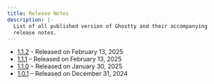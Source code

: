 ```yaml
---
title: Release Notes
description: |-
  List of all published version of Ghostty and their accompanying
  release notes.
---
```


- [1.1.2](/docs/install/release-notes/1-1-2) - Released on February 13, 2025
- [1.1.1](/docs/install/release-notes/1-1-1) – Released on February 13, 2025
- [1.1.0](/docs/install/release-notes/1-1-0) – Released on January 30, 2025
- [1.0.1](/docs/install/release-notes/1-0-1) – Released on December 31, 2024
